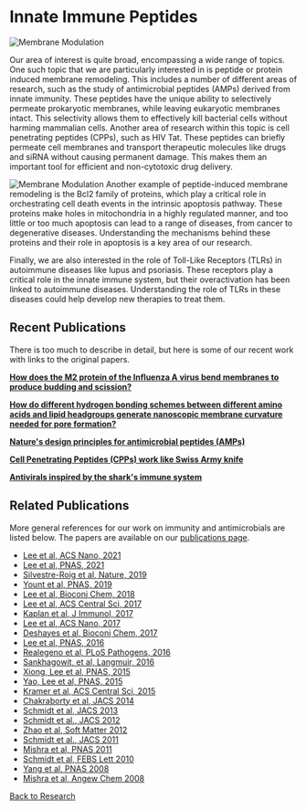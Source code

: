 # Innate Immune Peptides
![Membrane Modulation](/fusion-tm-pore.jpg)

Our area of interest is quite broad, encompassing a wide range of topics. One
such topic that we are particularly interested in is peptide or protein induced
membrane remodeling. This includes a number of different areas of research, such
as the study of antimicrobial peptides (AMPs) derived from innate immunity.
These peptides have the unique ability to selectively permeate prokaryotic
membranes, while leaving eukaryotic membranes intact. This selectivity allows
them to effectively kill bacterial cells without harming mammalian cells.
Another area of research within this topic is cell penetrating peptides (CPPs),
such as HIV Tat. These peptides can briefly permeate cell membranes and
transport therapeutic molecules like drugs and siRNA without causing permanent
damage. This makes them an important tool for efficient and non-cytotoxic drug
delivery.

![Membrane Modulation](/jacs-2013-00146z_0002.jpeg)
Another example of peptide-induced membrane remodeling is the Bcl2 family of
proteins, which play a critical role in orchestrating cell death events in the
intrinsic apoptosis pathway. These proteins make holes in mitochondria in a
highly regulated manner, and too little or too much apoptosis can lead to a
range of diseases, from cancer to degenerative diseases. Understanding the
mechanisms behind these proteins and their role in apoptosis is a key area of
our research.

Finally, we are also interested in the role of Toll-Like Receptors (TLRs) in
autoimmune diseases like lupus and psoriasis. These receptors play a critical
role in the innate immune system, but their overactivation has been linked to
autoimmune diseases. Understanding the role of TLRs in these diseases could help
develop new therapies to treat them.

## Recent Publications
There is too much to describe in detail, but here is some of our recent work
with links to the original papers.

**[How does the M2 protein of the Influenza A virus bend membranes to produce
budding and scission?](/research/immunity-and-antimicrobials/m2-protein-of-the-influenza-a-virus)**

**[How do different hydrogen bonding schemes between different amino acids and
lipid headgroups generate nanoscopic membrane curvature needed for pore
formation?](/research/immunity-and-antimicrobials/generating-nanoscopic-membrane-curvature)**

**[Nature's design principles for antimicrobial peptides (AMPs)](/research/immunity-and-antimicrobials/antimicrobial-peptide-design)**

**[Cell Penetrating Peptides (CPPs) work like Swiss Army knife](/research/immunity-and-antimicrobials/cell-penetrating-peptides)**

**[Antivirals inspired by the shark's immune system](/research/immunity-and-antimicrobials/shark-immune-system)**

## Related Publications
More general references for our work on immunity and antimicrobials are listed
below. The papers are available on our [publications page](/publications).

- [Lee et al, ACS Nano, 2021](/pdf/10.1021~acsnano.1c03978.pdf)
- [Lee et al, PNAS, 2021](/pdf/10.1073~pnas.1917623117.pdf)
- [Silvestre-Roig et al, Nature, 2019](/pdf/10.1038~s41586-019-1167-6.pdf)
- [Yount et al, PNAS, 2019](/pdf/10.1073~pnas.1819250116.pdf)
- [Lee et al, Bioconj Chem, 2018](/pdf/10.1021~acs.bioconjchem.8b00176.pdf)
- [Lee et al, ACS Central Sci, 2017](/pdf/10.1021~acscentsci.7b00338.pdf)
- [Kaplan et al, J Immunol, 2017](/10.4049~jimmunol.1601226.pdf)
- [Lee et al, ACS Nano, 2017](/pdf/10.1021~acsnano.6b07981.pdf)
- [Deshayes et al, Bioconj Chem, 2017](/pdf/10.1007~978-3-319-32949-9_10.pdf)
- [Lee et al, PNAS, 2016](/pdf/10.1073~pnas.1609893113.pdf)
- [Realegeno et al, PLoS Pathogens, 2016](/pdf/10.1371~journal.ppat.1005705.pdf)
- [Sankhagowit, et al, Langmuir, 2016](/pdf/10.1021~acs.langmuir.5b04332.pdf)
- [Xiong, Lee et al, PNAS, 2015](/pdf/10.1073~pnas.1507893112.pdf)
- [Yao, Lee et al, PNAS, 2015](/pdf/10.1073~pnas.1501430112.pdf)
- [Kramer et al, ACS Central Sci, 2015](/pdf/10.1021~acscentsci.5b00054.pdf)
- [Chakraborty et al, JACS 2014](/pdf/10.1021~ja507576a.pdf)
- [Schmidt et al, JACS 2013](/pdf/10.1021~ja400146z.pdf)
- [Schmidt et al., JACS 2012](/pdf/10.1021~ja308459j.pdf)
- [Zhao et al, Soft Matter 2012](/pdf/10.1039~C2SM25405K.pdf)
- [Schmidt et al., JACS 2011](/pdf/10.1021~ja200079a.pdf)
- [Mishra et al, PNAS 2011](/pdf/10.1073~pnas.1108795108.pdf)
- [Schmidt et al, FEBS Lett 2010](/pdf/10.1016~j.febslet.2009.11.046.pdf)
- [Yang et al, PNAS 2008](/pdf/10.1073~pnas.0806456105.pdf)
- [Mishra et al, Angew Chem 2008](/pdf/10.1002~anie.200704444.pdf)

[Back to Research](/research)